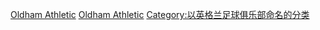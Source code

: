 {{Commonscat|Oldham Athletic A.F.C.}}

[[Category:英格蘭超級聯賽足球俱樂部|Oldham Athletic]]
[[Category:奧爾德姆市足球俱樂部|Oldham Athletic]]
[[Category:以英格兰足球俱乐部命名的分类|Category:以英格兰足球俱乐部命名的分类]]